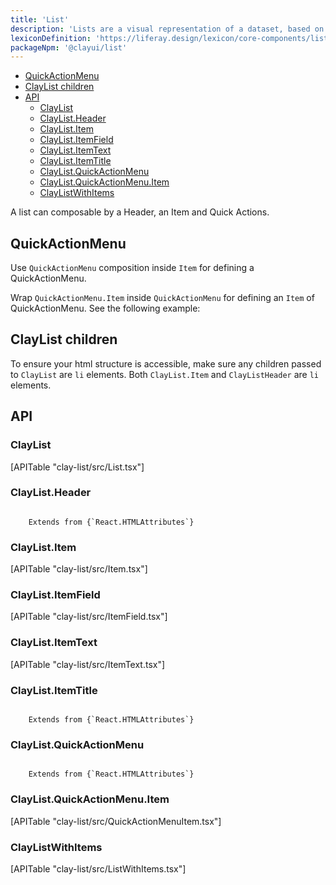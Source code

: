 ```yaml
---
title: 'List'
description: 'Lists are a visual representation of a dataset, based on groups of related content, that is organized vertically.'
lexiconDefinition: 'https://liferay.design/lexicon/core-components/list/'
packageNpm: '@clayui/list'
---
```



<div class="nav-toc-absolute">
<div class="nav-toc">

-   [QuickActionMenu](#quickactionmenu)
-   [ClayList children](#claylist-children)
-   [API](#api)
    -   [ClayList](#claylist)
    -   [ClayList.Header](#claylist.header)
    -   [ClayList.Item](#claylist.item)
    -   [ClayList.ItemField](#claylist.itemfield)
    -   [ClayList.ItemText](#claylist.itemtext)
    -   [ClayList.ItemTitle](#claylist.itemtitle)
    -   [ClayList.QuickActionMenu](#claylist.quickactionmenu)
    -   [ClayList.QuickActionMenu.Item](#claylist.quickactionmenu.item)
    -   [ClayListWithItems](#claylistwithitems)

</div>
</div>

A list can composable by a Header, an Item and Quick Actions.

<List />

## QuickActionMenu

Use `QuickActionMenu` composition inside `Item` for defining a QuickActionMenu.

Wrap `QuickActionMenu.Item` inside `QuickActionMenu` for defining an `Item` of QuickActionMenu. See the following example:

<ListQuickActionsMenu />

## ClayList children

To ensure your html structure is accessible, make sure any children passed to `ClayList` are `li` elements. Both `ClayList.Item` and `ClayListHeader` are `li` elements.

## API

### ClayList

<div>[APITable "clay-list/src/List.tsx"]</div>

### ClayList.Header

<code class="list-api-item-type">
	Extends from {`React.HTMLAttributes<HTMLLIElement>`}
</code>

### ClayList.Item

<div>[APITable "clay-list/src/Item.tsx"]</div>

### ClayList.ItemField

<div>[APITable "clay-list/src/ItemField.tsx"]</div>

### ClayList.ItemText

<div>[APITable "clay-list/src/ItemText.tsx"]</div>

### ClayList.ItemTitle

<code class="list-api-item-type">
	Extends from {`React.HTMLAttributes<HTMLHeadingElement>`}
</code>

### ClayList.QuickActionMenu

<code class="list-api-item-type">
	Extends from {`React.HTMLAttributes<HTMLDivElement>`}
</code>

### ClayList.QuickActionMenu.Item

<div>[APITable "clay-list/src/QuickActionMenuItem.tsx"]</div>

### ClayListWithItems

<div>[APITable "clay-list/src/ListWithItems.tsx"]</div>
